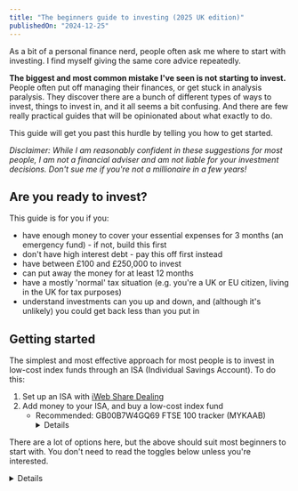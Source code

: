 ```yaml
---
title: "The beginners guide to investing (2025 UK edition)"
publishedOn: "2024-12-25"
---
```



As a bit of a personal finance nerd, people often ask me where to start with investing. I find myself giving the same core advice repeatedly.

**The biggest and most common mistake I've seen is not starting to invest.** People often put off managing their finances, or get stuck in analysis paralysis. They discover there are a bunch of different types of ways to invest, things to invest in, and it all seems a bit confusing. And there are few really practical guides that will be opinionated about what exactly to do.

This guide will get you past this hurdle by telling you how to get started.

_Disclaimer: While I am reasonably confident in these suggestions for most people, I am not a financial adviser and am not liable for your investment decisions. Don't sue me if you're not a millionaire in a few years!_

## Are you ready to invest?

This guide is for you if you:
- have enough money to cover your essential expenses for 3 months (an emergency fund) - if not, build this first
- don't have high interest debt - pay this off first instead
- have between £100 and £250,000 to invest
- can put away the money for at least 12 months
- have a mostly 'normal' tax situation (e.g. you're a UK or EU citizen, living in the UK for tax purposes)
- understand investments can you up and down, and (although it's unlikely) you could get back less than you put in

## Getting started

The simplest and most effective approach for most people is to invest in low-cost index funds through an ISA (Individual Savings Account). To do this:

1. Set up an ISA with [iWeb Share Dealing](https://www.iweb-sharedealing.co.uk/)
2. Add money to your ISA, and buy a low-cost index fund
    - Recommended: GB00B7W4GQ69 FTSE 100 tracker (MYKAAB)
      <Details title="What do I click to do this?">
      Once you've logged into your iWeb account:
      1. Click 'Fund this account' on your **Stocks and Shares ISA account**, and add money with your debit card.
      2. Click 'Deal now' on your **Stocks and Shares ISA account**.
      3. Change the option to 'Funds', paste in `GB00B7W4GQ69` and click the 'Verify' button.
      4. For some funds, change the option to 'UK & ETFs' and paste the code in there instead.
      5. Enter in the amount - probably just everything you put in, then click continue.
      6. Give the key investor document a skim, and if happy place the order.
      </Details>

There are a lot of options here, but the above should suit most beginners to start with. You don't need to read the toggles below unless you're interested.

<Details title="Why iWeb Share Dealing?">
I recommend iWeb because:
- They have some of [the lowest fees in the UK](https://monevator.com/compare-uk-cheapest-online-brokers/). It's completely free to just hold stocks there.
    <Details title="Do fees of 1% or 2% really matter?">
    Yes! Because these fees compound, it can significantly affect your investment returns.

    Just like how the power of investing is in compound growth, having compounded fees eats a lot into your portfolio.

    [This article](https://www.performanceig.com/fees-matter) shows the difference between a 1% fee and 3% fee over 30 years changes a ~$5M pot into a ~$3M pot!
    </Details>
- They allow you to invest in pretty much whatever you want, which gives you flexibility later.
- Their platform is simple and doesn't try to encourage frequent trading.
- They're trustworthy as part of [Lloyds Banking Group](https://www.lloydsbankinggroup.com/who-we-are/our-brands/iweb.html) and are [regulated by the FCA](https://register.fca.org.uk/s/firm?id=001b000000MfHYVAA3).

You're not locked in - you can open multiple ISAs across different providers later, and transfer your investments between them if you want (although the transfer process can be slow-ish). You can only put up to [the ISA limit](https://www.gov.uk/individual-savings-accounts) each year across your ISAs - you're responsible for making sure you don't go over this if you have multiple ISAs.

If you do go with another provider, make sure that:
- they are on [the FCA register](https://register.fca.org.uk/s/)
- you understand the fees they will charge
</Details>

<Details title="Am I protected if my ISA provider goes bust?">
In general, yes if they are FCA regulated.

Two things are in place to handle this scenario:
- Segregation of Assets: Your investments are kept separate from the provider's own assets. So if the provider goes bust, all your investments should still be there. iWeb [explains how they achieve this on their website](https://www.iweb-sharedealing.co.uk/ics-service.html).
- FSCS compensation: If something has gone very wrong and assets have not been kept separate, the government-backed [Financial Services Compensation Scheme (FSCS)](https://www.fscs.org.uk/) guarantees up to £85,000 (and sometimes more). This is done on a per-bank basis - so plausibly with iWeb that means if you also had an account with Lloyds Bank only a total of £85,000 would be reimbursed for both.

Note that this protection is about the ISA provider failing - it doesn't protect you against your investments losing value through normal market movements.
</Details>

<Details title="What is an ISA, and why should I open it?">
You can make investments in a general investment account without an ISA. However, any [profits ('capital gains') you make will be taxed by the government](https://www.gov.uk/capital-gains-tax).

An ISA (Individual Savings Account) is just the name for an investment account where you don't have to pay tax on the profits. The government set these up to encourage people to save money.

The one limitation is that you can only put so much into your ISAs each tax year. In the 2024-2025 tax year, this limit was £20,000/year, but you can [find the updated limit on GOV.UK](https://www.gov.uk/individual-savings-accounts). Once the money is in your ISA, it can grow beyond this limit, and you can add to it every tax year.

There's essentially no downside to using an ISA compared to a regular investment account, so you should always use your ISA allowance first.
</Details>

<Details title="What about a cash ISA / lifetime ISA / help-to-by ISA / innovative finance ISA?">
iWeb's ISA is a stocks & shares ISA. This gives you a lot of flexibility, and you can use it to invest in shares, trusts, funds (including ETFs), and bonds. These investments can go up or down, but over many years they tend to go up - for example, the FTSE100 [returned on average 6.3% per year from 2003 to 2023](https://www.ig.com/uk/trading-strategies/what-are-the-average-returns-of-the-ftse-100--230511).

Cash ISAs are similar to a bank savings account: they offer lower returns, in exchange for more safety. Most give you a fixed interest rate, and your money can only go up. Over the past 10 years, these have usually offered rates of 0.5-2%. As of December 2024, these have risen to rates of up to 5% due to inflation, but it is expected that these will drop soon.

> If you want the benefits of a guaranteed rate, you can also get this by [buying a cash fund (also known as a money market fund) in your stocks & shares ISA](https://www.ii.co.uk/analysis-commentary/highest-yielding-money-market-funds-park-your-cash-ii527664). In my opinion this makes cash ISAs a little redundant.

Lifetime ISAs are stocks & shares or cash ISAs that offer a 25% government bonus on money you put in, but are much more restrictive. You can only put £4,000 per year into them, and can only spend them on your first home or retirement. Fewer providers offer lifetime ISAs, so fees tend to be higher. These can be good if you have clear plans on how to use them, but if you're unsure I'd recommend to defaulting to a standard stocks & shares ISA.

Help-to-Buy ISAs are no longer available to new savers, but were similar to lifetime ISAs.

Innovative finance ISAs are similar to stocks & shares ISAs, but allow you to make weirder more risky investments. This includes peer-to-peer lending and crowdfunding. There are limited providers who offer them, they're more complex, and they tend to be higher risk (without good evidence of delivering a higher return). As such, I think beginners should usually avoid them.
</Details>

<Details title="Shouldn't I wait until <event> to invest?">
Predicting the market is really hard. If you really are able to accurately predict the market, you should be earning millions at a hedge fund. At this point you should get independent financial advice on your investments.

Even if you had perfect information about when the market will crash, [you'll still make less money trying to time it](https://www.personalfinanceclub.com/how-to-perfectly-time-the-market/). 
</Details>

<Details title="What is an index fund, and why buy a low-cost index fund?">
An index is just a list of companies. E.g. FTSE100 is the largest 100 companies listed on the London Stock Exchange (originally set up as a collaboration between the **F**inancial **T**imes and the London **S**tock **E**xchange, hence **FTSE**).

A fund is a group of people bringing their money together to invest.

An index fund is therefore a group of people bringing their money together to buy shares in a list of companies. You might also hear index funds called 'passive' funds because they just follow whatever the index says, without 'active' management by fund managers picking individual stocks.

<Details title="Why not buy active funds?">
Most studies show that [active funds are no better than a monkey picking random stocks](https://www.rock-wealth.co.uk/monkeys-beat-money-managers-at-selling-stocks/). Index funds perform just as well, and are usually more diversified and have lower fees so are better in practice.

[This video](https://www.youtube.com/watch?v=fvGLnthJDsg) also explains why active funds are usually a mistake.

<Details title="Why not buy active funds that have been consistently performing well?">
Imagine getting a 1024 people to flip a coin 10 times. By chance, we should expect one person to get 10 heads in a row.

Wow! They must be really lucky, right? Should we bet on them flipping heads again? Probably not.

There are thousands of funds at any given time. The same logic applies here: where you would expect high-performing funds by chance, even if they were all just random.

This is part of what finance people mean when they say "past performance is not indicative of future results".

(Note: There are probably some people who can beat the market consistently. However, the funds these people usually manage are not open to retail investors, or the fees for these funds are greater than the extra returns.)
</Details>
</Details>

Companies like Blackrock and Vanguard manage these index funds. For example, they buy and sell the company shares when people join and leave the fund or companies move on and off the list. This work takes them time, and so they charge a management fee for this work. Because they're buying based on the index, the main point of comparison is just who charges a lower cost for their management fee - making low-cost index funds most effective.

<Details title="Do fees of 1% or 2% really matter?">
Yes! Because these fees compound, it can significantly affect your investment returns.

Just like how the power of investing is in compound growth, having compounded fees eats a lot into your portfolio.

[This article](https://www.performanceig.com/fees-matter) shows the difference between a 1% fee and 3% fee over 30 years changes a ~$5M pot into a ~$3M pot!
</Details>
</Details>

<Details title="What other low-cost index funds might I want to invest in?">
_If you're unsure, start with the FTSE 100. This tracks big companies in the UK and is suitable for most people. You can always change where you allocate your money in future - remember the biggest mistake is not starting!_

When choosing funds, look for "Acc" or accumulating versions. These automatically reinvest any dividends, maximizing the power of compound growth over time. Only choose income funds if you specifically need regular payouts, like during retirement.

Other good options for low-cost index funds are:
- FTSE250 if you think medium-big companies in the UK will do well. GB00B7W4GQ69 (VMIG)
- S&P500 if you think big companies in the US will do well. IE00BFMXXD54 (VUAG).
- NASDAQ100 if you think tech companies in the US will do well. IE0032077012 (EQQQ).

The reason I've picked the specific these funds is because
1. they're allowed to be held in a UK ISA;
2. these trackers represent the most common things people want to track; and
3. they have low fees.

If you find other accumulating trackers for the same indexes with lower fees these are probably good too.
</Details>

<Details title="Should I spread my investment across different index funds?">
Diversification is good! Index funds are already a fairly diversified investment (over picking individual companies), so for the beginner you probably don't need to do this.

As you start to invest more, you can split up your money between some of the indexes. I'd probably recommend only doing this if you're putting in at least £2,000 per fund, because otherwise the transaction fees can get pricey.
</Details>

<Details title="What about crypto (including NFTs) / art / gold?">
- Crypto is highly volatile, largely unregulated, and difficult to get good diversification in. It is also complex, which has led to many crypto scams floating around. As a beginner, I would tread with caution.
- Art requires specialist knowledge and usually needs large amounts of money to invest meaningfully. [Online platforms that offer fractional art investing tend not to go well](https://www.youtube.com/watch?v=6ojOkPmm8lw).
- Gold can be useful to hedge against certain risks. You can buy funds that track gold (or other precious metals) in your iWeb ISA.

All of these assets are not inherently productive or income generating. By this, I mean that you expect a company to be worth more in the future: it's genuinely investing in something that you expect to produce goods and services and make a profit. However, most crypto assets, art and gold are not productive - the main benefit is that they might stay stable, not grow.

For most people starting out, these shouldn't make up a significant amount of your investment portfolio. Stick to broad market index funds until you have more experience and a solid foundation.
</Details>

<Details title="What about premium bonds?">
Premium Bonds are a government-backed savings product with a £50,000 maximum investment. Like ISAs, they're tax-free, but typically offer lower returns than investing in the stock market.

You might want to buy premium bonds if:
- You want a completely safe place to store money and the expected return beats available cash ISA rates; or
- You've already used up your yearly ISA allowance and want another tax-free savings option (if the rates they offer are greater than the best other savings accounts rates after tax)
</Details>

<Details title="What if I have more than the maximum ISA limit to invest?">
First, put as much as you can into your ISA.

Then, make your remaining investments in your 'Share Dealing Account'. This is automatically created when you open an iWeb ISA. You can invest in this in the exact same way as your ISA, although you'll need to pay capital gains tax on some of your profits when you sell.
</Details>

<Details title="Why should I trust your recommendations?">
I expect many people landing here to be people who trust me, that I've recommended here. If you don't know me, you _should_ be very skeptical of random people giving out financial advice on the internet!

You should seek out financial advice from other people you trust (and seem competent). Advocates of the low-cost index fund strategy include:
- [Warren Buffet](https://youtu.be/kqfMvHufOMk?feature=shared&t=9)
- [Charlie Munger](https://finance.yahoo.com/news/charlie-munger-said-401-k-141526942.html)
- [Jack Bogle](https://www.fool.com/investing/how-to-invest/famous-investors/john-bogle/)
- [Ben Felix](https://www.youtube.com/watch?v=fvGLnthJDsg), an influencer in the personal finance space who is a licensed portfolio manager.

I don't recieve anything for recommending the above platform or investments - these are just my good faith best recommendations.
</Details>

<Details title="What if I need more help?">
You can get free finance advice, including talking to a human about ISAs and investments, from the [UK Government's Money Helper service](https://www.moneyhelper.org.uk/).

This is not regulated financial advice though. For that, you'll need to pay a professional - what you're looking for is an 'independent financial advisor' who is listed on [the FCA register](https://register.fca.org.uk/s/). [unbiased](https://www.unbiased.co.uk/advisers?service=financial-adviser) is a directory of these advisors.
</Details>

## Investing more money

Over time, you can also add more money to your investments, up to the ISA limits. The process to fund your account and purchase more stocks is the same as above.

<Details title="What if I have more than the maximum ISA limit to invest?">
First, put as much as you can into your ISA.

Then, make your remaining investments in your 'Share Dealing Account'. This is automatically created when you open an iWeb ISA. You can invest in this in the exact same way as your ISA, although you'll need to pay capital gains tax on some of your profits when you sell.
</Details>

## Not doing anything else

Now: **don't do anything else**.

It's tempting to obsessively check how your investments are performing, and think about moving them around. It's doubly tempting when the stock market is moving around a lot, or you've got a flashy app to track things.

However, the next biggest mistake after not investing is selling when your stocks go down. This is the default human reaction, but it's the wrong one. If the stocks go down 20% and you sell, you're effectively selling your stocks to a buyer at a 20% discount! [Timing is hard](https://www.personalfinanceclub.com/how-to-perfectly-time-the-market/).

It may be useful to do a financial review every now and then. I'd recommend looking at your investment performance at least every 12 months, but no more than once a month. You should rarely consider selling unless you need the money, but it can be useful for planning out other financial decisions you might want to make.

## Cashing out

Hopefully if you've followed these instructions you'll have a big investment pot! And one day you'll want to use that money.

When you need your money, selling your investments is straightforward - just sell through the website and the money will reach your bank account in 1-2 days.

Note: Once you withdraw money from your ISA, you can only put back in up to your annual ISA allowance (currently £20,000). So think carefully before making large withdrawals, as you might not be able to put all the money back in later.
